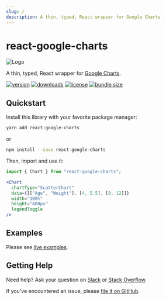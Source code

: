 ```yaml
---
slug: /
description: A thin, typed, React wrapper for Google Charts
---
```



# react-google-charts

<img src={logoUrl} alt='Logo' className='logo' />

A thin, typed, React wrapper for [Google Charts](https://developers.google.com/chart/interactive/docs/reference).

[![version](https://img.shields.io/npm/v/react-google-charts.svg)](https://www.npmjs.com/package/react-google-charts)
[![downloads](https://img.shields.io/npm/dm/react-google-charts.svg)](https://www.npmjs.com/package/react-google-charts)
[![license](https://shields.io/badge/license-MIT-green)](http://opensource.org/licenses/MIT)
[![bundle size](https://img.shields.io/bundlephobia/minzip/react-google-charts.svg)](https://bundlephobia.com/result?p=react-google-charts)

## Quickstart

Install this library with your favorite package manager:

```bash
yarn add react-google-charts
```

or

```bash
npm install --save react-google-charts
```

Then, import and use it:

```jsx
import { Chart } from "react-google-charts";

<Chart
  chartType="ScatterChart"
  data={[["Age", "Weight"], [4, 5.5], [8, 12]]}
  width="100%"
  height="400px"
  legendToggle
/>
```

## Examples

Please see [live examples](/examples).

## Getting Help

Need help? Ask your question on [Slack](https://slack.cube.dev/?ref=eco-react-google-charts) or [Stack Overflow](https://stackoverflow.com/questions/tagged/react-google-charts).

If you've encountered an issue, please [file it on GitHub](https://github.com/RakanNimer/react-google-charts/issues).
